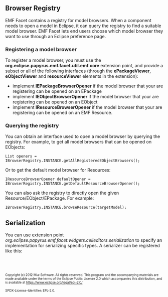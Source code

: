 == Browser Registry ==
EMF Facet contains a registry for model browsers. When a component needs to open a model in Eclipse, it can query the registry to find a suitable model browser. EMF Facet lets end users choose which model browser they want to use through an Eclipse preference page.

=== Registering a model browser ===
To register a model browser, you must use the '''org.eclipse.papyrus.emf.facet.util.emf.core''' extension point, and provide a subset or all of the following interfaces (through the '''ePackageViewer''', '''eObjectViewer''' and '''resourceViewer''' elements in the extension):
* implement '''IEPackageBrowserOpener''' if the model browser that your are registering can be opened on an EPackage
* implement '''IEObjectBrowserOpener''' if the model browser that your are registering can be opened on an EObject
* implement '''IResourceBrowserOpener''' if the model browser that your are registering can be opened on an EMF Resource.

=== Querying the registry ===
You can obtain an interface used to open a model browser by querying the registry. For example, to get all model browsers that can be opened on EObjects:

<code>List<IEObjectBrowserOpener> openers = IBrowserRegistry.INSTANCE.getAllRegisteredEObjectBrowsers();</code>

Or to get the default model browser for Resources:

<code>IResourceBrowserOpener defaultOpener = IBrowserRegistry.INSTANCE.getDefaultResourceBrowserOpener();</code>

You can also ask the registry to directly open the given Resource/EObject/EPackage. For example:
 
<code>IBrowserRegistry.INSTANCE.browseResource(targetModel);</code>

== Serialization ==
You can use extension point ''org.eclipse.papyrus.emf.facet.widgets.celleditors.serialization'' to specify an implementation for serializing specific types.
A serializer can be registered like this:
 <extension point="org.eclipse.papyrus.emf.facet.util.emf.core.serialization">
    <serializer class="com.example.MyTypeSerializer"/>
 </extension>

<font size="-2">
Copyright (c) 2012 Mia-Software.
All rights reserved. This program and the accompanying materials
are made available under the terms of the Eclipse Public License 2.0
which accompanies this distribution, and is available at
https://www.eclipse.org/legal/epl-2.0/

SPDX-License-Identifier: EPL-2.0.
</font>
